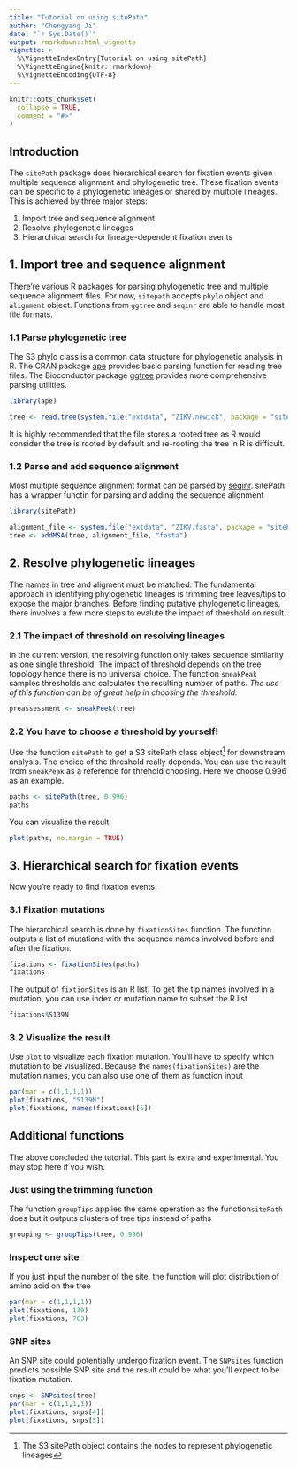 ```yaml
---
title: "Tutorial on using sitePath"
author: "Chengyang Ji"
date: "`r Sys.Date()`"
output: rmarkdown::html_vignette
vignette: >
  %\VignetteIndexEntry{Tutorial on using sitePath}
  %\VignetteEngine{knitr::rmarkdown}
  %\VignetteEncoding{UTF-8}
---
```


```r
knitr::opts_chunk$set(
  collapse = TRUE,
  comment = "#>"
)
```

## Introduction

The `sitePath` package does hierarchical search for fixation events given multiple sequence alignment and phylogenetic tree. These fixation events can be specific to a phylogenetic lineages or shared by multiple lineages. This is achieved by three major steps:

1. Import tree and sequence alignment
2. Resolve phylogenetic lineages
3. Hierarchical search for lineage-dependent fixation events

## 1. Import tree and sequence alignment

There're various R packages for parsing phylogenetic tree and multiple sequence alignment files. For now, `sitepath` accepts `phylo` object and `alignment` object. Functions from `ggtree` and `seqinr` are able to handle most file formats.

### 1.1 Parse phylogenetic tree

The S3 phylo class is a common data structure for phylogenetic analysis in R. The CRAN package [ape](https://cran.r-project.org/web/packages/ape/index.html) provides basic parsing function for reading tree files. The Bioconductor package [ggtree](https://bioconductor.org/packages/release/bioc/html/ggtree.html) provides more comprehensive parsing utilities.


```r
library(ape)

tree <- read.tree(system.file("extdata", "ZIKV.newick", package = "sitePath"))
```

It is highly recommended that the file stores a rooted tree as R would consider the tree is rooted by default and re-rooting the tree in R is difficult.

### 1.2 Parse and add sequence alignment

Most multiple sequence alignment format can be parsed by [seqinr](https://cran.r-project.org/web/packages/seqinr/index.html). sitePath has a wrapper functin for parsing and adding the sequence alignment

```r
library(sitePath)

alignment_file <- system.file("extdata", "ZIKV.fasta", package = "sitePath")
tree <- addMSA(tree, alignment_file, "fasta")
```

## 2. Resolve phylogenetic lineages

The names in tree and aligment must be matched. The fundamental approach in identifying phylogenetic lineages is trimming tree leaves/tips to expose the major branches. Before finding putative phylogenetic lineages, there involves a few more steps to evalute the impact of threshold on result.

### 2.1 The impact of threshold on resolving lineages

In the current version, the resolving function only takes sequence similarity as one single threshold. The impact of threshold depends on the tree topology hence there is no universal choice. The function `sneakPeak` samples thresholds and calculates the resulting number of paths. *The use of this function can be of great help in choosing the threshold.*

```r
preassessment <- sneakPeek(tree)
```

### 2.2 You have to choose a threshold by yourself!

Use the function `sitePath` to get a S3 sitePath class object^[The S3 sitePath object contains the nodes to represent phylogenetic lineages] for downstream analysis. The choice of the threshold really depends. You can use the result from `sneakPeak` as a reference for threhold choosing. Here we choose 0.996 as an example.

```r
paths <- sitePath(tree, 0.996)
paths
```

You can visualize the result.

```r
plot(paths, no.margin = TRUE)
```


## 3. Hierarchical search for fixation events

Now you're ready to find fixation events.

### 3.1 Fixation mutations

The hierarchical search is done by `fixationSites` function. The function outputs a list of mutations with the sequence names involved before and after the fixation.

```r
fixations <- fixationSites(paths)
fixations
```

The output of `fixtionSites` is an R list. To get the tip names involved in a mutation, you can use index or mutation name to subset the R list

```r
fixations$S139N
```

### 3.2 Visualize the result

Use `plot` to visualize each fixation mutation. You'll have to specify which mutation to be visualized. Because the `names(fixationSites)` are the mutation names, you can also use one of them as function input

```r
par(mar = c(1,1,1,1))
plot(fixations, "S139N")
plot(fixations, names(fixations)[6])
```

## Additional functions

The above concluded the tutorial. This part is extra and experimental. You
may stop here if you wish.

### Just using the trimming function

The function `groupTips` applies the same operation as the function`sitePath` does but it outputs clusters of tree tips instead of paths

```r
grouping <- groupTips(tree, 0.996)
```


### Inspect one site

If you just input the number of the site, the function will plot distribution of amino acid on the tree

```r
par(mar = c(1,1,1,1))
plot(fixations, 139)
plot(fixations, 763)
```

### SNP sites

An SNP site could potentially undergo fixation event. The `SNPsites` function predicts possible SNP site and the result could be what you'll expect to be fixation mutation.

```r
snps <- SNPsites(tree)
par(mar = c(1,1,1,1))
plot(fixations, snps[4])
plot(fixations, snps[5])
```
